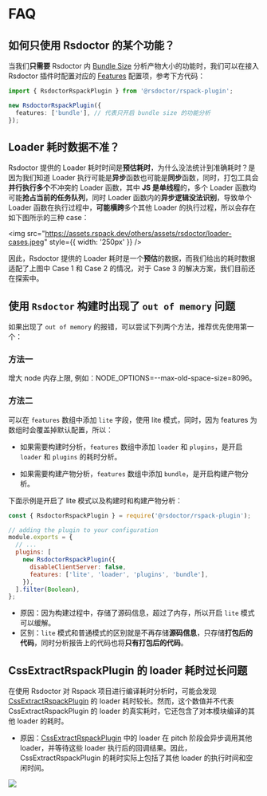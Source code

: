 # FAQ

## 如何只使用 Rsdoctor 的某个功能？

当我们**只需要** Rsdoctor 内 [Bundle Size](../usage/bundle-size) 分析产物大小的功能时，我们可以在接入 Rsdoctor 插件时配置对应的 [Features](/config/options/options) 配置项，参考下方代码：

```ts
import { RsdoctorRspackPlugin } from '@rsdoctor/rspack-plugin';

new RsdoctorRspackPlugin({
  features: ['bundle'], // 代表只开启 bundle size 的功能分析
});
```

## Loader 耗时数据不准？

Rsdoctor 提供的 Loader 耗时时间是**预估耗时**，为什么没法统计到准确耗时？是因为我们知道 Loader 执行可能是**异步**函数也可能是**同步**函数，同时，打包工具会**并行执行多个**不冲突的 Loader 函数，其中 **JS 是单线程**的，多个 Loader 函数均可能**抢占当前的任务队列**，同时 Loader 函数内的**异步逻辑没法识别**，导致单个 Loader 函数在执行过程中，**可能横跨**多个其他 Loader 的执行过程，所以会存在如下图所示的三种 case：

<img
  src="https://assets.rspack.dev/others/assets/rsdoctor/loader-cases.jpeg"
  style={{ width: '250px' }}
/>

因此，Rsdoctor 提供的 Loader 耗时是一个**预估**的数据，而我们给出的耗时数据适配了上图中 Case 1 和 Case 2 的情况，对于 Case 3 的解决方案，我们目前还在探索中。

## 使用 `Rsdoctor` 构建时出现了 `out of memory` 问题

如果出现了 `out of memory` 的报错，可以尝试下列两个方法，推荐优先使用第一个：

### 方法一

增大 node 内存上限, 例如：NODE_OPTIONS=--max-old-space-size=8096。

### 方法二

可以在 `features` 数组中添加 `lite` 字段，使用 lite 模式，同时，因为 features 为数组时会覆盖掉默认配置，所以：

- 如果需要构建时分析，`features` 数组中添加 `loader` 和 `plugins`，是开启 `loader` 和 `plugins` 的耗时分析。

- 如果需要构建产物分析，`features` 数组中添加 `bundle`，是开启构建产物分析。

下面示例是开启了 lite 模式以及构建时和构建产物分析：

```js
const { RsdoctorRspackPlugin } = require('@rsdoctor/rspack-plugin');

// adding the plugin to your configuration
module.exports = {
  // ...
  plugins: [
    new RsdoctorRspackPlugin({
      disableClientServer: false,
      features: ['lite', 'loader', 'plugins', 'bundle'],
    }),
  ].filter(Boolean),
};
```

- 原因：因为构建过程中，存储了源码信息，超过了内存，所以开启 `lite` 模式可以缓解。
- 区别：`lite` 模式和普通模式的区别就是不再存储**源码信息**，只存储**打包后的代码**，同时分析报告上的代码也将**只有打包后的代码**。

## CssExtractRspackPlugin 的 loader 耗时过长问题

在使用 Rsdoctor 对 Rspack 项目进行编译耗时分析时，可能会发现 [CssExtractRspackPlugin](https://rspack.dev/plugins/rspack/css-extract-rspack-plugin) 的 loader 耗时较长。然而，这个数值并不代表 CssExtractRspackPlugin 的 loader 的真实耗时，它还包含了对本模块编译的其他 loader 的耗时。

- 原因：[CssExtractRspackPlugin](https://rspack.dev/plugins/rspack/css-extract-rspack-plugin) 中的 loader 在 pitch 阶段会异步调用其他 loader，并等待这些 loader 执行后的回调结果。因此，CssExtractRspackPlugin 的耗时实际上包括了其他 loader 的执行时间和空闲时间。

<img src="https://assets.rspack.dev/rsdoctor/css-extract-loader.png" />
